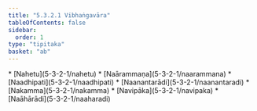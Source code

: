 ```yaml
---
title: "5.3.2.1 Vibhaṅgavāra"
tableOfContents: false
sidebar:
  order: 1
type: "tipitaka"
basket: "ab"
---
```



<DynamicBreadcrumb />



<TableOfContents>
* [Nahetu](5-3-2-1/nahetu)
* [Naārammaṇa](5-3-2-1/naarammana)
* [Naadhipati](5-3-2-1/naadhipati)
* [Naanantarādi](5-3-2-1/naanantaradi)
* [Nakamma](5-3-2-1/nakamma)
* [Navipāka](5-3-2-1/navipaka)
* [Naāhārādi](5-3-2-1/naaharadi)
</TableOfContents>